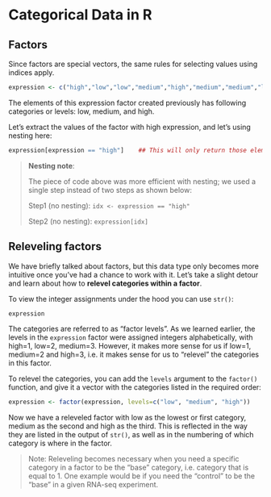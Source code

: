 # Categorical Data in R

## Factors

Since factors are special vectors, the same rules for selecting values using indices apply. 

```r
expression <- c("high","low","low","medium","high","medium","medium","low","low","low")
```

The elements of this expression factor created previously has following categories or levels: low, medium, and high. 

Let's extract the values of the factor with high expression, and let's using nesting here:

```r
expression[expression == "high"]    ## This will only return those elements in the factor equal to "high"
```

> **Nesting note**: 
>
> The piece of code above was more efficient with nesting; we used a single step instead of two steps as shown below:
> 
> Step1 (no nesting): `idx <- expression == "high"`
>
> Step2 (no nesting): `expression[idx]`

## Releveling factors

We have briefly talked about factors, but this data type only becomes more intuitive once you've had a chance to work with it.  Let's take a slight detour and learn about how to **relevel categories within a factor**. 

To view the integer assignments under the hood you can use `str()`:

```r
expression
```
The categories are referred to as "factor levels". As we learned earlier, the levels in the `expression` factor were assigned integers alphabetically, with high=1, low=2, medium=3. However, it makes more sense for us if low=1, medium=2 and high=3, i.e. it makes sense for us to "relevel" the categories in this factor.

To relevel the categories, you can add the `levels` argument to the `factor()` function, and give it a vector with the categories listed in the required order:

```r
expression <- factor(expression, levels=c("low", "medium", "high"))     # you can re-factor a factor 
```

Now we have a releveled factor with low as the lowest or first category, medium as the second and high as the third. This is reflected in the way they are listed in the output of `str()`, as well as in the numbering of which category is where in the factor.

> Note: Releveling becomes necessary when you need a specific category in a factor to be the "base" category, i.e. category that is equal to 1. One example would be if you need the "control" to be the "base" in a given RNA-seq experiment.